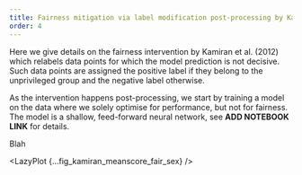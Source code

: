 ```yaml
---
title: Fairness mitigation via label modification post-processing by Kamiran et al. (2012)
order: 4
---
```




Here we give details on the fairness intervention by Kamiran et al. (2012) which relabels data points for which the model prediction is not decisive. Such data points are assigned the positive label if they belong to the unprivileged group and the negative label otherwise.

As the intervention happens post-processing, we start by training a model on the data where we solely optimise for performance, but not for fairness. The model is a shallow, feed-forward neural network, see **ADD NOTEBOOK LINK** for details.

Blah

<LazyPlot {...fig_kamiran_meanscore_fair_sex} />